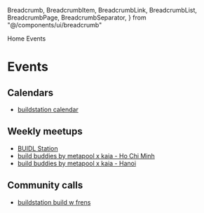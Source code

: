   Breadcrumb,
  BreadcrumbItem,
  BreadcrumbLink,
  BreadcrumbList,
  BreadcrumbPage,
  BreadcrumbSeparator,
} from "@/components/ui/breadcrumb"

<Breadcrumb className="mb-8">
  <BreadcrumbList>
    <BreadcrumbItem>
      <BreadcrumbLink href="/">Home</BreadcrumbLink>
    </BreadcrumbItem>
    <BreadcrumbSeparator />
    <BreadcrumbItem>
      <BreadcrumbPage>Events</BreadcrumbPage>
    </BreadcrumbItem>
  </BreadcrumbList>
</Breadcrumb>

# Events

## Calendars
- [buildstation calendar](https://lu.ma/buildstationorg)

## Weekly meetups
- [BUIDL Station](https://lu.ma/BUIDL-station-2024)
- [build buddies by metapool x kaia - Ho Chi Minh](https://lu.ma/93m3cj1y)
- [build buddies by metapool x kaia - Hanoi](https://lu.ma/93m3cj1y)

## Community calls
- [buildstation build w frens](https://lu.ma/tact0w5t)